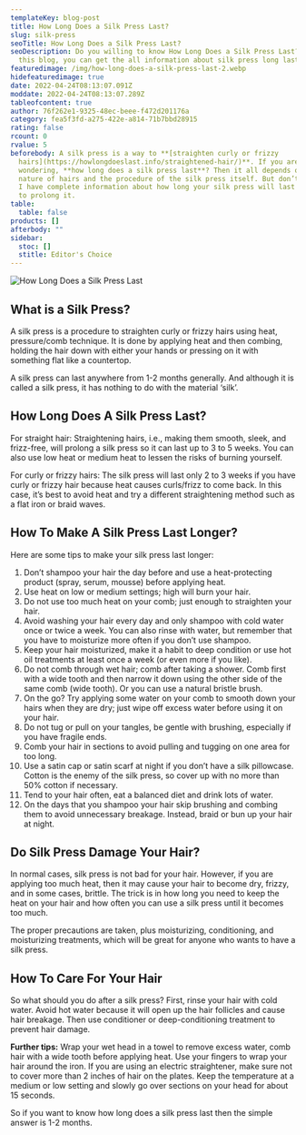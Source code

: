 ```yaml
---
templateKey: blog-post
title: How Long Does a Silk Press Last?
slug: silk-press
seoTitle: How Long Does a Silk Press Last?
seoDescription: Do you willing to know How Long Does a Silk Press Last? Then on
  this blog, you can get the all information about silk press long lasting.
featuredimage: /img/how-long-does-a-silk-press-last-2.webp
hidefeaturedimage: true
date: 2022-04-24T08:13:07.091Z
moddate: 2022-04-24T08:13:07.289Z
tableofcontent: true
author: 76f262e1-9325-48ec-beee-f472d201176a
category: fea5f3fd-a275-422e-a814-71b7bbd28915
rating: false
rcount: 0
rvalue: 5
beforebody: A silk press is a way to **[straighten curly or frizzy
  hairs](https://howlongdoeslast.info/straightened-hair/)**. If you are
  wondering, **how long does a silk press last**? Then it all depends on the
  nature of hairs and the procedure of the silk press itself. But don’t worry as
  I have complete information about how long your silk press will last and how
  to prolong it.
table:
  table: false
products: []
afterbody: ""
sidebar:
  stoc: []
  stitle: Editor's Choice
---
```

![How Long Does a Silk Press Last](/img/how-long-does-a-silk-press-last-2.webp "How Long Does a Silk Press Last")

## What is a Silk Press?

A silk press is a procedure to straighten curly or frizzy hairs using heat, pressure/comb technique. It is done by applying heat and then combing, holding the hair down with either your hands or pressing on it with something flat like a countertop.

A silk press can last anywhere from 1-2 months generally. And although it is called a silk press, it has nothing to do with the material ‘silk’.

## How Long Does A Silk Press Last?

For straight hair: Straightening hairs, i.e., making them smooth, sleek, and frizz-free, will prolong a silk press so it can last up to 3 to 5 weeks. You can also use low heat or medium heat to lessen the risks of burning yourself.

For curly or frizzy hairs: The silk press will last only 2 to 3 weeks if you have curly or frizzy hair because heat causes curls/frizz to come back. In this case, it’s best to avoid heat and try a different straightening method such as a flat iron or braid waves.

## How To Make A Silk Press Last Longer?

Here are some tips to make your silk press last longer:

1. Don’t shampoo your hair the day before and use a heat-protecting product (spray, serum, mousse) before applying heat.
2. Use heat on low or medium settings; high will burn your hair.
3. Do not use too much heat on your comb; just enough to straighten your hair.
4. Avoid washing your hair every day and only shampoo with cold water once or twice a week. You can also rinse with water, but remember that you have to moisturize more often if you don’t use shampoo.
5. Keep your hair moisturized, make it a habit to deep condition or use hot oil treatments at least once a week (or even more if you like).
6. Do not comb through wet hair; comb after taking a shower. Comb first with a wide tooth and then narrow it down using the other side of the same comb (wide tooth). Or you can use a natural bristle brush.
7. On the go? Try applying some water on your comb to smooth down your hairs when they are dry; just wipe off excess water before using it on your hair.
8. Do not tug or pull on your tangles, be gentle with brushing, especially if you have fragile ends.
9. Comb your hair in sections to avoid pulling and tugging on one area for too long.
10. Use a satin cap or satin scarf at night if you don’t have a silk pillowcase. Cotton is the enemy of the silk press, so cover up with no more than 50% cotton if necessary.
11. Tend to your hair often, eat a balanced diet and drink lots of water.
12. On the days that you shampoo your hair skip brushing and combing them to avoid unnecessary breakage. Instead, braid or bun up your hair at night.

## Do Silk Press Damage Your Hair?

In normal cases, silk press is not bad for your hair. However, if you are applying too much heat, then it may cause your hair to become dry, frizzy, and in some cases, brittle. The trick is in how long you need to keep the heat on your hair and how often you can use a silk press until it becomes too much.

The proper precautions are taken, plus moisturizing, conditioning, and moisturizing treatments, which will be great for anyone who wants to have a silk press.

## How To Care For Your Hair

So what should you do after a silk press? First, rinse your hair with cold water. Avoid hot water because it will open up the hair follicles and cause hair breakage. Then use conditioner or deep-conditioning treatment to prevent hair damage.

**Further tips:** Wrap your wet head in a towel to remove excess water, comb hair with a wide tooth before applying heat. Use your fingers to wrap your hair around the iron. If you are using an electric straightener, make sure not to cover more than 2 inches of hair on the plates. Keep the temperature at a medium or low setting and slowly go over sections on your head for about 15 seconds.

So if you want to know how long does a silk press last then the simple answer is 1-2 months.
